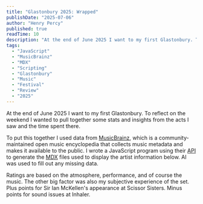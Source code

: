 ```yaml
---
title: "Glastonbury 2025: Wrapped"
publishDate: "2025-07-06"
author: "Henry Percy"
published: true
readTime: 10
description: "At the end of June 2025 I want to my first Glastonbury. To reflect on the weekend I wanted to pull together some stats and insights from the acts I saw and the time spent there."
tags:
  - "JavaScript"
  - "MusicBrainz"
  - "MDX"
  - "Scripting"
  - "Glastonbury"
  - "Music"
  - "Festival"
  - "Review"
  - "2025"
---
```



At the end of June 2025 I want to my first Glastonbury. To reflect on the weekend I wanted to pull together some stats and insights from the acts I saw and the time spent there.

To put this together I used data from <a href="https://musicbrainz.org/doc/About">MusicBrainz</a>, which is a community-maintained open music encyclopedia that collects music metadata and makes it available to the public. I wrote a JavaScript program using their <a href="https://musicbrainz.org/doc/MusicBrainz_API">API</a> to generate the <a href="https://mdxjs.com/">MDX</a> files used to display the artist information below. AI was used to fill out any missing data.

Ratings are based on the atmosphere, performance, and of course the music. The other big factor was also my subjective experience of the set. Plus points for Sir Ian McKellen's appearance at Scissor Sisters. Minus points for sound issues at Inhaler.

<GlastonburyStatistics />
